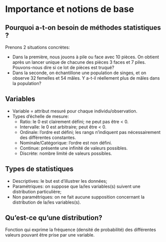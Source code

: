 # Importance et notions de base

## Pourquoi a-t-on besoin de méthodes statistiques ?

Prenons 2 situations concrètes:  

* Dans la première, nous jouons à pile ou face avec 10 pièces. On obtient après un lancer unique de chacune des pièces 3 faces et 7 piles. Pouvons-nous dire si ce lot de pièces est truqué?  
* Dans la seconde, on échantillone une population de singes, et on observe 32 femelles et 54 mâles. Y a-t-il réellement plus de mâles dans la population?  


## Variables

* Variable = attribut mesuré pour chaque individu/observation.  
* Types d’échelle de mesure:  
   - Ratio: le 0 est clairement défini; ne peut pas être < 0.  
   - Intervalle: le 0 est arbitraire; peut être < 0.  
   - Ordinale: l’ordre est défini; les rangs n’indiquent pas nécessairement des différentes constantes.  
   - Nominale/Catégorique: l’ordre est non défini.  
   - Continue: présente une infinité de valeurs possibles.  
   - Discrète: nombre limité de valeurs possibles.

## Types de statistiques

* Descriptives: le but est d’illustrer les données;  
* Paramétriques: on suppose que la/les variables(s) suivent une distribution particulière;  
* Non paramétriques: on ne fait aucune supposition concernant la distribution de la/les variables(s).  


## Qu'est-ce qu'une distribution?

Fonction qui exprime la fréquence (densité de probabilité) des différentes valeurs pouvant être prise par une variable.







